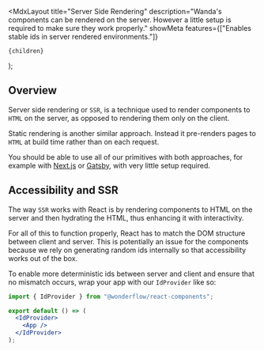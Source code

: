 
  <MdxLayout
    title="Server Side Rendering"
    description="Wanda's components can be rendered on the server. However a little setup is required to make sure they work properly."
    showMeta
    features={["Enables stable ids in server rendered environments."]}
  >
    {children}
  </MdxLayout>
);

## Overview

Server side rendering or `SSR`, is a technique used to render components to `HTML` on the server, as opposed to rendering them only on the client.

Static rendering is another similar approach. Instead it pre-renders pages to `HTML` at build time rather than on each request.

You should be able to use all of our primitives with both approaches, for example with [Next.js](https://nextjs.org/) or [Gatsby](https://www.gatsbyjs.com/), with very little setup required.

## Accessibility and SSR

The way `SSR` works with React is by rendering components to HTML on the server and then hydrating the HTML, thus enhancing it with interactivity.

For all of this to function properly, React has to match the DOM structure between client and server. This is potentially an issue for the components because we rely on generating random ids internally so that accessibility works out of the box.

To enable more deterministic ids between server and client and ensure that no mismatch occurs, wrap your app with our `IdProvider` like so:

```jsx highlight=1,4,6
import { IdProvider } from "@wonderflow/react-components";

export default () => (
  <IdProvider>
    <App />
  </IdProvider>
);
```
